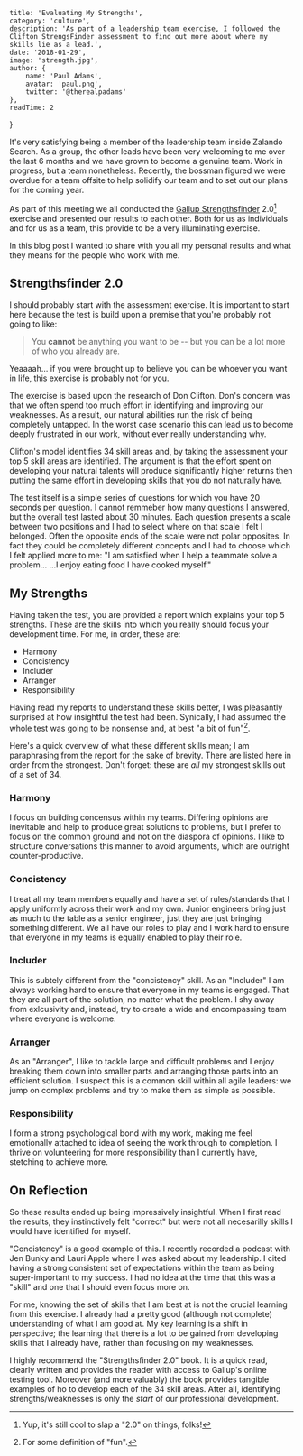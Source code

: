 
    title: 'Evaluating My Strengths',
    category: 'culture',
    description: 'As part of a leadership team exercise, I followed the Clifton StrengsFinder assessment to find out more about where my skills lie as a lead.',
    date: '2018-01-29',
    image: 'strength.jpg',
    author: {
        name: 'Paul Adams',
        avatar: 'paul.png',
        twitter: '@therealpadams'
    },
    readTime: 2
}


It's very satisfying being a member of the leadership team inside
Zalando Search. As a group, the other leads have been very welcoming
to me over the last 6 months and we have grown to become a genuine
team. Work in progress, but a team nonetheless. Recently, the
bossman figured we were overdue for a team offsite to help solidify
our team and to set out our plans for the coming year.

As part of this meeting we all conducted the [Gallup Strengthsfinder](https://www.gallupstrengthscenter.com)
2.0[^1] exercise and presented our results to each other. Both for us
as individuals and for us as a team, this provide to be a very
illuminating exercise.

In this blog post I wanted to share with you all my personal results
and what they means for the people who work with me.

## Strengthsfinder 2.0

I should probably start with the assessment exercise. It is important
to start here because the test is build upon a premise that you're
probably not going to like:

> You **cannot** be anything you want to be -- but you can be a lot more
> of who you already are.

Yeaaaah... if you were brought up to believe you can be whoever you
want in life, this exercise is probably not for you.

The exercise is based upon the research of Don Clifton. Don's concern
was that we often spend too much effort in identifying and improving
our weaknesses. As a result, our natural abilities run the risk of
being completely untapped. In the worst case scenario this can lead us
to become deeply frustrated in our work, without ever really
understanding why.

Clifton's model identifies 34 skill areas and, by taking the
assessment your top 5 skill areas are identified. The argument is that
the effort spent on developing your natural talents will produce
significantly higher returns then putting the same effort in
developing skills that you do not naturally have.

The test itself is a simple series of questions for which you have 20
seconds per question. I cannot remmeber how many questions I answered,
but the overall test lasted about 30 minutes. Each question presents a
scale between two positions and I had to select where on that scale I
felt I belonged. Often the opposite ends of the scale were not polar
opposites. In fact they could be completely different concepts and I
had to choose which I felt applied more to me: "I am satisfied when I
help a teammate solve a problem... ...I enjoy eating food I have
cooked myself."

## My Strengths

Having taken the test, you are provided a report which explains your
top 5 strengths. These are the skills into which you really should
focus your development time. For me, in order, these are:

- Harmony
- Concistency
- Includer
- Arranger
- Responsibility

Having read my reports to understand these skills better, I was
pleasantly surprised at how insightful the test had been. Synically, I
had assumed the whole test was going to be nonsense and, at best "a
bit of fun"[^2].

Here's a quick overview of what these different skills mean; I am
paraphrasing from the report for the sake of brevity. There are listed
here in order from the strongest. Don't forget: these are *all* my
strongest skills out of a set of 34.

### Harmony

I focus on building concensus within my teams. Differing opinions are
inevitable and help to produce great solutions to problems, but I
prefer to focus on the common ground and not on the diaspora of
opinions. I like to structure conversations this manner to avoid
arguments, which are outright counter-productive.

### Concistency

I treat all my team members equally and have a set of rules/standards
that I apply uniformly across their work and my own. Junior engineers
bring just as much to the table as a senior engineer, just they are
just bringing something different. We all have our roles to play and I
work hard to ensure that everyone in my teams is equally enabled to
play their role.

### Includer

This is subtely different from the "concistency" skill. As an
"Includer" I am always working hard to ensure that everyone in my
teams is engaged. That they are all part of the solution, no matter
what the problem. I shy away from exlcusivity and, instead, try to
create a wide and encompassing team where everyone is welcome.

### Arranger

As an "Arranger", I like to tackle large and difficult problems and I
enjoy breaking them down into smaller parts and arranging those parts
into an efficient solution. I suspect this is a common skill within
all agile leaders: we jump on complex problems and try to make them as
simple as possible.

### Responsibility

I form a strong psychological bond with my work, making me feel
emotionally attached to idea of seeing the work through to
completion. I thrive on volunteering for more responsibility than I
currently have, stetching to achieve more.

## On Reflection

So these results ended up being impressively insightful. When I first
read the results, they instinctively felt "correct" but were not all
necesarilly skills I would have identified for myself.

"Concistency" is a good example of this. I recently recorded a podcast
with Jen Bunky and Lauri Apple where I was asked about my
leadership. I cited having a strong consistent set of expectations
within the team as being super-important to my success. I had no idea
at the time that this was a "skill" and one that I should even focus
more on.

For me, knowing the set of skills that I am best at is not the crucial
learning from this exercise. I already had a pretty good (although not
complete) understanding of what I am good at. My key learning is a
shift in perspective; the learning that there is a lot to be gained
from developing skills that I already have, rather than focusing on my
weaknesses.

I highly recommend the "Strengthsfinder 2.0" book. It is a quick read,
clearly written and provides the reader with access to Gallup's online
testing tool. Moreover (and more valuably) the book provides tangible
examples of ho to develop each of the 34 skill areas. After all,
identifying strengths/weaknesses is only the *start* of our
professional development.

[^1]: Yup, it's still cool to slap a "2.0" on things, folks!
[^2]: For some definition of "fun".